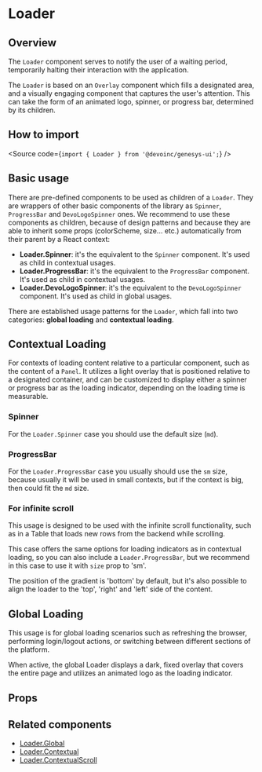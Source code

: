 

<Meta of={Stories} />

# Loader

## Overview

The `Loader` component serves to notify the user of a waiting period, temporarily halting their interaction
with the application.

The `Loader` is based on an `Overlay` component which fills a designated area, and a visually engaging component
that captures the user's attention. This can take the form of an animated logo, spinner, or progress bar,
determined by its children.

## How to import

<Source code={`import { Loader } from '@devoinc/genesys-ui';`} />

## Basic usage

There are pre-defined components to be used as children of a `Loader`. They are
wrappers of other basic components of the library as `Spinner`, `ProgressBar` and `DevoLogoSpinner` ones.
We recommend to use these components as children, because of design patterns and because they are able to
inherit some props (colorScheme, size... etc.) automatically from their parent by a React context:

- **Loader.Spinner**: it's the equivalent to the `Spinner` component. It's used as child in contextual usages.
- **Loader.ProgressBar**: it's the equivalent to the `ProgressBar` component. It's used as child in contextual usages.
- **Loader.DevoLogoSpinner**: it's the equivalent to the `DevoLogoSpinner` component.
  It's used as child in global usages.

<Canvas of={Stories.Base} />

There are established usage patterns for the `Loader`, which fall into two categories:
**global loading** and **contextual loading**.

## Contextual Loading

For contexts of loading content relative to a particular component, such as the content of a `Panel`.
It utilizes a light overlay that is positioned relative to a designated container, and can be customized to display
either a spinner or progress bar as the loading indicator, depending on the loading time is measurable.

### Spinner

For the `Loader.Spinner` case you should use the default size (`md`).

<Canvas of={Stories.ContextualSpinner} />

### ProgressBar

For the `Loader.ProgressBar` case you usually should use the `sm` size, because usually it will be used in small contexts,
but if the context is big, then could fit the `md` size.

<Canvas of={Stories.Progress} />

### For infinite scroll

This usage is designed to be used with the infinite scroll functionality, such as in a Table that loads new rows from
the backend while scrolling.

<Canvas of={Stories.Scroll} />

This case offers the same options for loading indicators as in contextual loading,
so you can also include a `Loader.ProgressBar`, but we recommend in this case to use it with `size` prop to 'sm'.

<Canvas of={Stories.ScrollProgress} />

The position of the gradient is 'bottom' by default, but it's also possible to align the loader to the 'top', 'right'
and 'left' side of the content.

<Canvas of={Stories.ScrollToTop} />

<Canvas of={Stories.ScrollToRight} />

<Canvas of={Stories.ScrollToLeft} />

## Global Loading

This usage is for global loading scenarios such as refreshing the browser, performing login/logout actions,
or switching between different sections of the platform.

When active, the global Loader displays a dark, fixed overlay that covers the entire page and utilizes an animated logo
as the loading indicator.

<Canvas of={Stories.Global} />

## Props

<ArgTypes of={Stories} />

## Related components

- [Loader.Global](?path=/story/components-core-feedback-loader-globalloader--docs)
- [Loader.Contextual](?path=/docs/components-core-feedback-loader-contextualloader--docs)
- [Loader.ContextualScroll](?path=/docs/components-core-feedback-loader-contextualscrollloader--docs)
